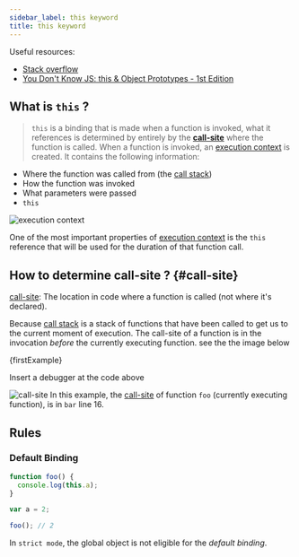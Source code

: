 ```yaml
---
sidebar_label: this keyword
title: this keyword
---
```



Useful resources:

- [Stack overflow](https://stackoverflow.com/a/3127440)
- [You Don't Know JS: this & Object Prototypes - 1st Edition](https://github.com/getify/You-Dont-Know-JS/blob/1st-ed/this%20&%20object%20prototypes/README.md#you-dont-know-js-this--object-prototypes)

## What is `this` ?

> `this` is a binding that is made when a function is invoked, what it references is determined by entirely by the **[call-site](#call-site)** where the function is called.
> When a function is invoked, an [execution context](/docs-todos) is created. It contains the following information:

- Where the function was called from (the [call stack](/docs-todos))
- How the function was invoked
- What parameters were passed
- `this`

![execution context](./_assets/this-exectution-context.png)

One of the most important properties of [execution context](/docs-todos) is the `this` reference that will be used for the duration of that function call.

## How to determine call-site ? {#call-site}

[call-site](#call-site): The location in code where a function is called (not where it's declared).

Because [call stack](/docs-todos) is a stack of functions that have been called to get us to the current moment of execution. The call-site of a function is in the invocation _before_ the currently executing function. see the the image below

<JSEditor title="call-site explanation" run={false}>
  {firstExample}
</JSEditor>

Insert a debugger at the code above

![call-site](./_assets/call-site.png)
In this example, the [call-site](#call-site) of function `foo` (currently executing function), is in `bar` line 16.

## Rules

### Default Binding

```js title="standalone function invocation"
function foo() {
  console.log(this.a);
}

var a = 2;

foo(); // 2
```

In `strict mode`, the global object is not eligible for the _default binding_.
